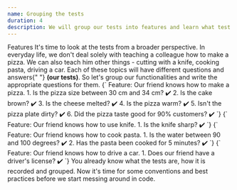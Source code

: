 ```yaml
---
name: Grouping the tests
duration: 4
description: We will group our tests into features and learn what test scenarios are.
---
```


<Section>
  <XL>Features</XL>
  <M>
    It's time to look at the tests from a broader perspective. In everyday life,
    we don't deal solely with teaching a colleague how to make a pizza. We can
    also teach him other things - cutting with a knife, cooking pasta, driving a
    car. Each of these topics will have different questions and answers{" "}
    <B>(our tests)</B>. So let's group our functionalities and write the
    appropriate questions for them.
  </M>
  <Snippet>
    {`
Feature: Our friend knows how to make a pizza.
1. Is the pizza size between 30 cm and 34 cm? ✔️
2. Is the cake brown? ✔️
3. Is the cheese melted? ✔️
4. Is the pizza warm? ✔️
5. Isn't the pizza plate dirty? ✔️
6. Did the pizza taste good for 90% customers? ✔️
   `}
  </Snippet>
  <Snippet>
    {`
Feature: Our friend knows how to use knife.
1. Is the knife sharp? ✔️
   `}
  </Snippet>
  <Snippet>
    {`
Feature: Our friend knows how to cook pasta.
1. Is the water between 90 and 100 degrees? ✔️
2. Has the pasta been cooked for 5 minutes? ✔️
   `}
  </Snippet>
  <Snippet>
    {`
Feature: Our friend knows how to drive a car.
1. Does our friend have a driver's license? ✔️
   `}
  </Snippet>
  <M>
    You already know what the tests are, how it is recorded and grouped. Now
    it's time for some conventions and best practices before we start messing
    around in code.
  </M>
</Section>
